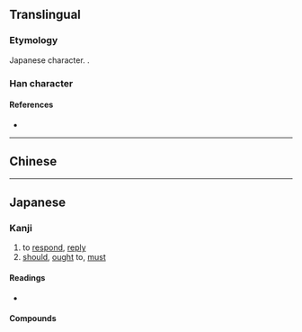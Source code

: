 {{character info/new}}
{{also|應|懬|应}}
==Translingual==
{{Han simplified forms|應|応|应}}

===Etymology===
Japanese {{w|shinjitai}} character. {{Han simp|應|f=倠|t=&nbsp;}}.

===Han character===
{{Han char|rn=61|rad=心|as=03|sn=7|four=|canj=IP,XXIP|ids=⿸广心}}

====References====
* {{Han ref|kx=0377.071|dkj=10347|dj=0703.190|hdz=20875.161|uh=5FDC|ud=24540}}

----

==Chinese==
{{zh-see|應|v}} <!-- Note: [1] 応 is not the simplified form of 懬 or 應 [2] 応 is classified as a variant character of 應 by the Ministry of Education, Taiwan [3] This character is not recognised in mainland China (not encoded in GB 18030) -->

----

==Japanese==
{{ja-kanji forms|応|應}}

===Kanji===
{{ja-kanji|grade=5|rs=心03|style=s|kyu=應}}

# to [[respond]], [[reply]]
# [[should]], [[ought]] to, [[must]]

====Readings====
* {{ja-readings|goon=[[おう]] (ō)|kanon=[[よう]] (yō)|kun=[[こたえる]] (kotaeru), [[あたる]] (ataru)}}

====Compounds====
{{der3|lang=ja|{{ja-l|応援}}
|{{ja-l|応急}}
|{{ja-l|応酬}}
|{{ja-l|応召}}
|{{ja-l|応接}}
|{{ja-l|応戦}}
|{{ja-l|応対}}
|{{ja-l|応諾}}
|{{ja-l|応答}}
|{{ja-l|応分}}
|{{ja-l|応変}}
|{{ja-l|応募}}
|{{ja-l|応用}}
}}